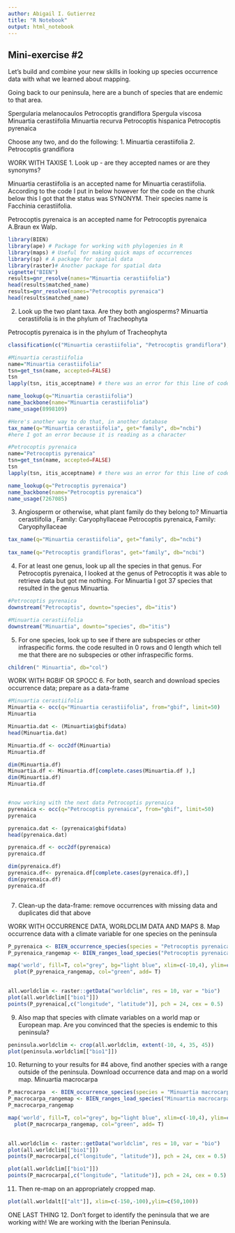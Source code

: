 ```yaml
---
author: Abigail I. Gutierrez 
title: "R Notebook"
output: html_notebook
---
```


## Mini-exercise #2

Let's build and combine your new skills in looking up species occurrence data with what we learned about mapping. 

Going back to our peninsula, here are a bunch of species that are endemic to that area.

Spergularia melanocaulos
Petrocoptis grandiflora
Spergula viscosa
Minuartia cerastiifolia
Minuartia recurva
Petrocoptis hispanica
Petrocoptis pyrenaica

Choose any two, and do the following:
1. Minuartia cerastiifolia
2. Petrocoptis grandiflora 

WORK WITH TAXISE
1. Look up - are they accepted names or are they synonyms?

Minuartia cerastiifolia is an accepted name for Minuartia cerastiifolia. According to the code I put in below however for the code on the chunk below this I got that the status was SYNONYM. Their species name is Facchinia cerastiifolia. 

Petrocoptis pyrenaica  is an accepted name for Petrocoptis pyrenaica A.Braun ex Walp. 

```r
library(BIEN)
library(ape) # Package for working with phylogenies in R
library(maps) # Useful for making quick maps of occurrences
library(sp) # A package for spatial data
library(raster)# Another package for spatial data 
vignette("BIEN") 
results=gnr_resolve(names="Minuartia cerastiifolia")
head(results$matched_name)
results=gnr_resolve(names="Petrocoptis pyrenaica")
head(results$matched_name)

```

2. Look up the two plant taxa. Are they both angiosperms?
Minuartia cerastiifolia is in the phylum of Tracheophyta 

Petrocoptis pyrenaica is in the phylum of Tracheophyta 
```r

classification(c("Minuartia cerastiifolia", "Petrocoptis grandiflora"), db="itis") 

#Minuartia cerastiifolia 
name="Minuartia cerastiifolia"  
tsn=get_tsn(name, accepted=FALSE)
tsn 
lapply(tsn, itis_acceptname) # there was an error for this line of code 

name_lookup(q="Minuartia cerastiifolia")
name_backbone(name="Minuartia cerastiifolia")
name_usage(8998109) 

#Here's another way to do that, in another database
tax_name(q="Minuartia cerastiifolia", get="family", db="ncbi") 
#here I got an error because it is reading as a character 

#Petrocoptis pyrenaica
name="Petrocoptis pyrenaica"  
tsn=get_tsn(name, accepted=FALSE)
tsn 
lapply(tsn, itis_acceptname) # there was an error for this line of code 

name_lookup(q="Petrocoptis pyrenaica")
name_backbone(name="Petrocoptis pyrenaica")
name_usage(7267085)  

```

3. Angiosperm or otherwise, what plant family do they belong to?
Minuartia cerastiifolia , Family: Caryophyllaceae 
Petrocoptis pyrenaica, Family: Caryophyllaceae 

```r
tax_name(q="Minuartia cerastiifolia", get="family", db="ncbi") 
 
tax_name(q="Petrocoptis grandifloras", get="family", db="ncbi")  


```

4. For at least one genus, look up all the species in that genus.
For Petrocoptis pyrenaica, I looked at the genus of Petrocoptis it was able to retrieve data but got me nothing. For Minuartia I got 37 species that resulted in the genus Minuartia. 
```r
#Petrocoptis pyrenaica 
downstream("Petrocoptis", downto="species", db="itis")

#Minuartia cerastiifolia
downstream("Minuartia", downto="species", db="itis")
```


5. For one species, look up to see if there are subspecies or other infraspecific forms.
   the code resulted in 0 rows and 0 length which tell me that there are no subspecies or other infraspecific forms. 
```r
children(" Minuartia", db="col") 
```


WORK WITH RGBIF OR SPOCC
6. For both, search and download species occurrence data; prepare as a data-frame

```r
#Minuartia cerastiifolia 
Minuartia <- occ(q="Minuartia cerastiifolia", from="gbif", limit=50)
Minuartia

Minuartia.dat <- (Minuartia$gbif$data)
head(Minuartia.dat)

Minuartia.df <- occ2df(Minuartia)
Minuartia.df

dim(Minuartia.df)
Minuartia.df <- Minuartia.df[complete.cases(Minuartia.df ),]
dim(Minuartia.df)
Minuartia.df


#now working with the next data Petrocoptis pyrenaica  
pyrenaica <- occ(q="Petrocoptis pyrenaica", from="gbif", limit=50)
pyrenaica

pyrenaica.dat <- (pyrenaica$gbif$data)
head(pyrenaica.dat)

pyrenaica.df <- occ2df(pyrenaica)
pyrenaica.df

dim(pyrenaica.df)
pyrenaica.df<- pyrenaica.df[complete.cases(pyrenaica.df),]
dim(pyrenaica.df)
pyrenaica.df



```

7. Clean-up the data-frame:  remove occurrences with missing data and duplicates
did that above 

WORK WITH OCCURRENCE DATA, WORLDCLIM DATA AND MAPS
8. Map occurrence data with a climate variable for one species on the peninsula

```r
P_pyrenaica <- BIEN_occurrence_species(species = "Petrocoptis pyrenaica") 
P_pyrenaica_rangemap <- BIEN_ranges_load_species("Petrocoptis pyrenaica") 

map('world', fill=T, col="grey", bg="light blue", xlim=c(-10,4), ylim=c(35,45))
  plot(P_pyrenaica_rangemap, col="green", add= T) 

  
all.worldclim <- raster::getData("worldclim", res = 10, var = "bio")
plot(all.worldclim[["bio1"]])
points(P_pyrenaica[,c("longitude", "latitude")], pch = 24, cex = 0.5)

```


9. Also map that species with climate variables on a world map or European map. Are you convinced that the species is endemic to this peninsula? 
```r
peninsula.worldclim <- crop(all.worldclim, extent(-10, 4, 35, 45))
plot(peninsula.worldclim[["bio1"]])
```



10. Returning to your results for #4 above, find another species with a range outside of the  peninsula. Download occurrence data and map on a world map. 
  Minuartia macrocarpa 
  
```r
P_macrocarpa  <- BIEN_occurrence_species(species = "Minuartia macrocarpa") 
P_macrocarpa_rangemap <- BIEN_ranges_load_species("Minuartia macrocarpa") 
P_macrocarpa_rangemap

map('world', fill=T, col="grey", bg="light blue", xlim=c(-10,4), ylim=c(35,45))
  plot(P_macrocarpa_rangemap, col="green", add= T) 

  
all.worldclim <- raster::getData("worldclim", res = 10, var = "bio")
plot(all.worldclim[["bio1"]])
points(P_macrocarpa[,c("longitude", "latitude")], pch = 24, cex = 0.5)

plot(all.worldclim[["bio1"]])
points(P_macrocarpa[,c("longitude", "latitude")], pch = 24, cex = 0.5)
```


11. Then re-map on an appropriately cropped map.
```r
plot(all.worldalt[["alt"]], xlim=c(-150,-100),ylim=c(50,100))
```


ONE LAST THING
12. Don't forget to identify the peninsula that we are working with!
We are working with the Iberian Peninsula.